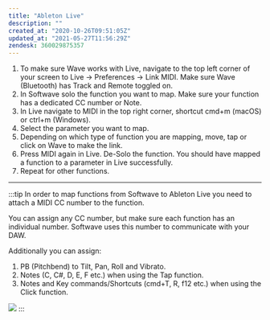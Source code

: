 ```yaml
---
title: "Ableton Live"
description: ""
created_at: "2020-10-26T09:51:05Z"
updated_at: "2021-05-27T11:56:29Z"
zendesk: 360029875357
---
```



<YouTube id="kqo_0OsObtQ" />

1. To make sure Wave works with Live, navigate to the top left corner of your screen to Live → Preferences → Link MIDI. Make sure Wave (Bluetooth) has Track and Remote toggled on.
2. In Softwave solo the function you want to map. Make sure your function has a dedicated CC number or Note.
3. In Live navigate to MIDI in the top right corner, shortcut cmd+m (macOS) or ctrl+m (Windows).
4. Select the parameter you want to map.
5. Depending on which type of function you are mapping, move, tap or click on Wave to make the link.
6. Press MIDI again in Live. De-Solo the function. You should have mapped a function to a parameter in Live successfully.
7. Repeat for other functions.

---

:::tip
In order to map functions from Softwave to Ableton Live you need to attach a MIDI CC number to the function.

You can assign any CC number, but make sure each function has an individual number.
Softwave uses this number to communicate with your DAW.

Additionally you can assign:
1. PB (Pitchbend) to Tilt, Pan, Roll and Vibrato.
2. Notes (C, C#, D, E, F etc.) when using the Tap function.
3. Notes and Key commands/Shortcuts (cmd+T, R, f12 etc.) when using the Click function.

![](/src/assets/images/article_360014645397_image_0.gif)
:::

